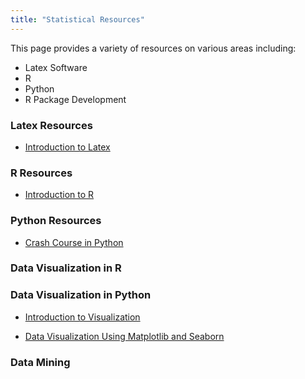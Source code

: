 ```yaml
---
title: "Statistical Resources"
---
```


This page provides a variety of resources on various areas including:

* Latex Software
* R
* Python
* R Package Development

:::: {.grid .course-details .course-details-smaller}

::: {.g-col-4}
### Latex Resources
- [Introduction to Latex](resources/introlatex.qmd)

:::

::: {.g-col-4}
### R Resources

- [Introduction to R](resources/intro.qmd)
:::

::: {.g-col-4}
### Python Resources
- [Crash Course in Python](resources/crash.qmd)

:::
::::


:::: {.grid .course-details .course-details-smaller}

::: {.g-col-4}
### Data Visualization in R


:::

::: {.g-col-4}
### Data Visualization in Python

- [Introduction to Visualization](resources/datavizpython.qmd)

- [Data Visualization Using Matplotlib and Seaborn](resources/matplotlib.qmd)

:::

::: {.g-col-4}
### Data Mining


:::
::::
